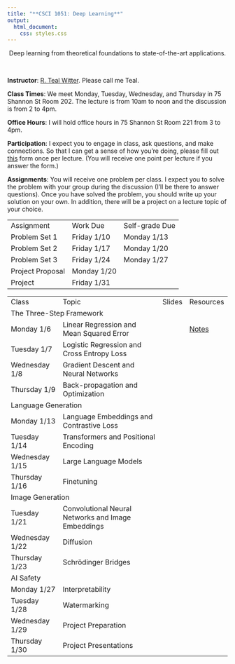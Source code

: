 ```yaml
---
title: "**CSCI 1051: Deep Learning**"
output:
  html_document:
    css: styles.css
---
```


<center>
Deep learning from theoretical foundations to state-of-the-art applications.
</center>

<br>

<div class="row">
  <div class="col" markdown="1">
  **Instructor**: [R. Teal Witter](https://www.rtealwitter.com/). Please call me Teal.
  
  **Class Times**: We meet Monday, Tuesday, Wednesday, and Thursday in 75 Shannon St Room 202. The lecture is from 10am to noon and the discussion is from 2 to 4pm.
  
  **Office Hours**: I will hold office hours in 75 Shannon St Room 221 from 3 to 4pm.
  
  **Participation**: I expect you to engage in class, ask questions, and make connections. So that I can get a sense of how you're doing, please fill out [this](https://forms.gle/92hyvcHtCw4m62DWA) form once per lecture. (You will receive one point per lecture if you answer the form.)
    
  </div>
  <div class="col" markdown="1">
  **Assignments**: You will receive one problem per class. I expect you to solve the problem with your group during the discussion (I'll be there to answer questions). Once you have solved the problem, you should write up your solution on your own. In addition, there will be a project on a lecture topic of your choice.
  
  <table style="width: 100%; border-collapse: collapse;">
  <tr>
    <td>Assignment</td>
    <td>Work Due</td>
    <td>Self-grade Due</td>
  </tr>
  <tr>
    <td>Problem Set 1</td>
    <td>Friday 1/10</td>
    <td>Monday 1/13</td>
  </tr>
  <tr>
    <td>Problem Set 2</td>
    <td>Friday 1/17</td>
    <td>Monday 1/20</td>
  </tr>
  <tr>
    <td>Problem Set 3</td>
    <td>Friday 1/24</td>
    <td>Monday 1/27</td>
  </tr>
  <tr>
    <td>Project Proposal</td>
    <td>Monday 1/20</td>
    <td></td>
  </tr>
  <tr>
    <td>Project</td>
    <td>Friday 1/31</td>
    <td></td>
  </tr>
</table>

  </div>
</div>

<table style="width: 100%; border-collapse: collapse;">
  <tr>
    <td>Class</td>
    <td>Topic</td>
    <td>Slides</td>
    <td>Resources</td>
  </tr>
  <tr class="section-header">
    <td colspan="4" >The Three-Step Framework</td>
  </tr>
  <tr>
    <td>Monday 1/6</td>
    <td>Linear Regression and Mean Squared Error</td>
    <td></td>
    <td>[Notes](notes/01_regression.html)</td>
  </tr>
  <tr>
    <td>Tuesday 1/7</td>
    <td>Logistic Regression and Cross Entropy Loss</td>
    <td></td>
    <td></td>
  </tr>
  <tr>
    <td>Wednesday 1/8</td>
    <td>Gradient Descent and Neural Networks</td>
    <td></td>
    <td></td>
  </tr>
  <tr>
    <td>Thursday 1/9</td>
    <td>Back-propagation and Optimization</td>
    <td></td>
    <td></td>
  </tr>
  <tr class="section-header">
    <td colspan="4">Language Generation</td>
  </tr>
  <tr>
    <td>Monday 1/13</td>
    <td>Language Embeddings and Contrastive Loss</td>
    <td></td>
    <td></td>
  </tr>
  <tr>
    <td>Tuesday 1/14</td>
    <td>Transformers and Positional Encoding</td>
    <td></td>
    <td></td>
  </tr>
  <tr>
    <td>Wednesday 1/15</td>
    <td>Large Language Models</td>
    <td></td>
    <td></td>
  </tr>
  <tr>
    <td>Thursday 1/16</td>
    <td>Finetuning</td>
    <td></td>
    <td></td>
  </tr>
  <tr class="section-header">
    <td colspan="4" >Image Generation</td>
  </tr>
  <tr>
    <td>Tuesday 1/21</td>
    <td>Convolutional Neural Networks and Image Embeddings</td>
    <td></td>
    <td></td>
  </tr>
  <tr>
    <td>Wednesday 1/22</td>
    <td>Diffusion</td>
    <td></td>
    <td></td>
  </tr>
  <tr>
    <td>Thursday 1/23</td>
    <td>Schrödinger Bridges</td>
    <td></td>
    <td></td>
  </tr>
  <tr class="section-header">
    <td colspan="4" >AI Safety</td>
  </tr>
  <tr>
    <td>Monday 1/27</td>
    <td>Interpretability</td>
    <td></td>
    <td></td>
  </tr>
  <tr>
    <td>Tuesday 1/28</td>
    <td>Watermarking</td>
    <td></td>
    <td></td>
  </tr>
  <tr>
    <td>Wednesday 1/29</td>
    <td>Project Preparation</td>
    <td></td>
    <td></td>
  </tr>
  <tr>
    <td>Thursday 1/30</td>
    <td>Project Presentations</td>
    <td></td>
    <td></td>
  </tr>
</table>

